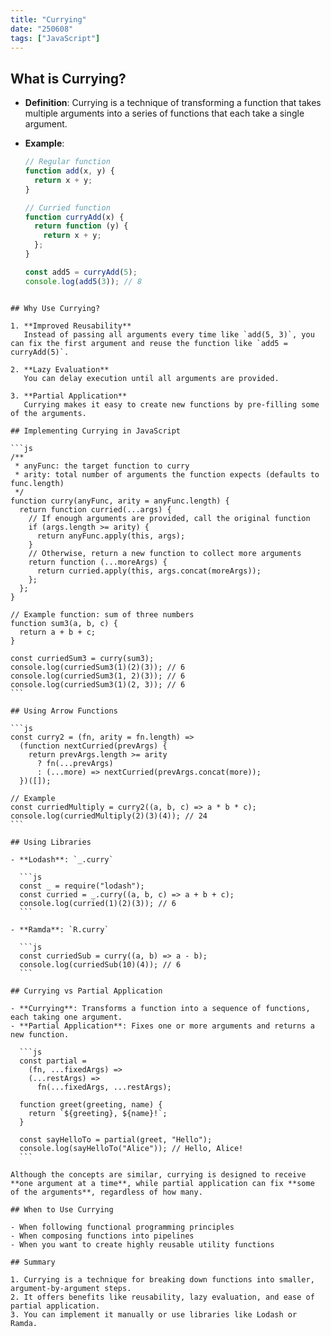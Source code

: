 ```yaml
---
title: "Currying"
date: "250608"
tags: ["JavaScript"]
---
```


## What is Currying?

- **Definition**: Currying is a technique of transforming a function that takes multiple arguments into a series of functions that each take a single argument.
- **Example**:

  ```js
  // Regular function
  function add(x, y) {
    return x + y;
  }

  // Curried function
  function curryAdd(x) {
    return function (y) {
      return x + y;
    };
  }

  const add5 = curryAdd(5);
  console.log(add5(3)); // 8
  ```

````

## Why Use Currying?

1. **Improved Reusability**
   Instead of passing all arguments every time like `add(5, 3)`, you can fix the first argument and reuse the function like `add5 = curryAdd(5)`.

2. **Lazy Evaluation**
   You can delay execution until all arguments are provided.

3. **Partial Application**
   Currying makes it easy to create new functions by pre-filling some of the arguments.

## Implementing Currying in JavaScript

```js
/**
 * anyFunc: the target function to curry
 * arity: total number of arguments the function expects (defaults to func.length)
 */
function curry(anyFunc, arity = anyFunc.length) {
  return function curried(...args) {
    // If enough arguments are provided, call the original function
    if (args.length >= arity) {
      return anyFunc.apply(this, args);
    }
    // Otherwise, return a new function to collect more arguments
    return function (...moreArgs) {
      return curried.apply(this, args.concat(moreArgs));
    };
  };
}

// Example function: sum of three numbers
function sum3(a, b, c) {
  return a + b + c;
}

const curriedSum3 = curry(sum3);
console.log(curriedSum3(1)(2)(3)); // 6
console.log(curriedSum3(1, 2)(3)); // 6
console.log(curriedSum3(1)(2, 3)); // 6
```

## Using Arrow Functions

```js
const curry2 = (fn, arity = fn.length) =>
  (function nextCurried(prevArgs) {
    return prevArgs.length >= arity
      ? fn(...prevArgs)
      : (...more) => nextCurried(prevArgs.concat(more));
  })([]);

// Example
const curriedMultiply = curry2((a, b, c) => a * b * c);
console.log(curriedMultiply(2)(3)(4)); // 24
```

## Using Libraries

- **Lodash**: `_.curry`

  ```js
  const _ = require("lodash");
  const curried = _.curry((a, b, c) => a + b + c);
  console.log(curried(1)(2)(3)); // 6
  ```

- **Ramda**: `R.curry`

  ```js
  const curriedSub = curry((a, b) => a - b);
  console.log(curriedSub(10)(4)); // 6
  ```

## Currying vs Partial Application

- **Currying**: Transforms a function into a sequence of functions, each taking one argument.
- **Partial Application**: Fixes one or more arguments and returns a new function.

  ```js
  const partial =
    (fn, ...fixedArgs) =>
    (...restArgs) =>
      fn(...fixedArgs, ...restArgs);

  function greet(greeting, name) {
    return `${greeting}, ${name}!`;
  }

  const sayHelloTo = partial(greet, "Hello");
  console.log(sayHelloTo("Alice")); // Hello, Alice!
  ```

Although the concepts are similar, currying is designed to receive **one argument at a time**, while partial application can fix **some of the arguments**, regardless of how many.

## When to Use Currying

- When following functional programming principles
- When composing functions into pipelines
- When you want to create highly reusable utility functions

## Summary

1. Currying is a technique for breaking down functions into smaller, argument-by-argument steps.
2. It offers benefits like reusability, lazy evaluation, and ease of partial application.
3. You can implement it manually or use libraries like Lodash or Ramda.
````
